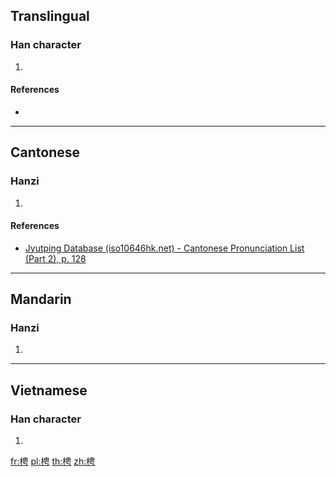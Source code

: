 ==Translingual==

===Han character===
{{Han char|rn=75|rad=木|as=07|sn=11|four=45927|canj=DLWS|ids=⿰木甹}}

# {{defn|Han|sort=木07}}

====References====
* {{Han ref|kx=0530.160|dkj=14877|hdz=21214.060|uh=68AC|ud=26796|bh=D5BB|bd=54715}}

----

==Cantonese==

===Hanzi===
{{yue-hanzi|jyut=[[jing5]]|y=ying5}}

# {{defn|lang=yue|sort=木07}}

====References====
* [http://www.iso10646hk.net/jp/document/download.jsp Jyutping Database (iso10646hk.net) - Cantonese Pronunciation List (Part 2), p. 128]

----

==Mandarin==

===Hanzi===
{{cmn-hanzi|pin=[[yǐng]] ([[ying3]])|wg=ying<sup>3</sup>}}

# {{defn|lang=cmn|sort=木07}}

----

==Vietnamese==

===Han character===
{{vi-readings|rs=木07|hanviet=sến}}

# {{defn|lang=vi|sort=木07}}

[[fr:梬]]
[[pl:梬]]
[[th:梬]]
[[zh:梬]]